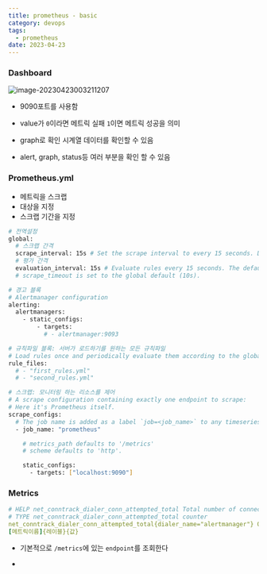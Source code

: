 ```yaml
---
title: prometheus - basic
category: devops
tags:
  - prometheus
date: 2023-04-23
---
```


### Dashboard

![image-20230423003211207](../../../assets/images/posts/2023-04-23-post-prometheus-basic/image-20230423003211207.png)

- 9090포트를 사용함

- value가 `0`이라면 메트릭 실패 `1`이면 메트릭 성공을 의미

- graph로 확인 시계열 데이터를 확인할 수 있음

- alert, graph, status등 여러 부분을 확인 할 수 있음

### Prometheus.yml

- 메트릭을 스크랩
- 대상을 지정
- 스크랩 기간을 지정

```bash
# 전역설정
global:
  # 스크랩 간격
  scrape_interval: 15s # Set the scrape interval to every 15 seconds. Default is every 1 minute.
  # 평가 간격
  evaluation_interval: 15s # Evaluate rules every 15 seconds. The default is every 1 minute.
  # scrape_timeout is set to the global default (10s).

# 경고 블록
# Alertmanager configuration
alerting:
  alertmanagers:
    - static_configs:
        - targets:
          # - alertmanager:9093

# 규칙파일 블록: 서버가 로드하기를 원하는 모든 규칙파일
# Load rules once and periodically evaluate them according to the global 'evaluation_interval'.
rule_files:
  # - "first_rules.yml"
  # - "second_rules.yml"

# 스크랩: 모니터링 하는 리소스를 제어
# A scrape configuration containing exactly one endpoint to scrape:
# Here it's Prometheus itself.
scrape_configs:
  # The job name is added as a label `job=<job_name>` to any timeseries scraped from this config.
  - job_name: "prometheus"

    # metrics_path defaults to '/metrics'
    # scheme defaults to 'http'.

    static_configs:
      - targets: ["localhost:9090"]

```

### Metrics

```yaml
# HELP net_conntrack_dialer_conn_attempted_total Total number of connections attempted by the given dialer a given name.
# TYPE net_conntrack_dialer_conn_attempted_total counter
net_conntrack_dialer_conn_attempted_total{dialer_name="alertmanager"} 0
[메트릭이름]{레이블}{값}
```

- 기본적으로 `/metrics`에 있는 `endpoint`를 조회한다

-
